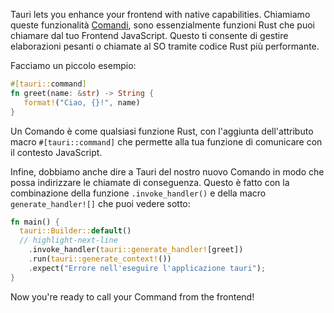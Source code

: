 Tauri lets you enhance your frontend with native capabilities. Chiamiamo queste funzionalità [Comandi][command], sono essenzialmente funzioni Rust che puoi chiamare dal tuo Frontend JavaScript. Questo ti consente di gestire elaborazioni pesanti o chiamate al SO tramite codice Rust più performante.

Facciamo un piccolo esempio:

```rust title=src-tauri/src/main.rs
#[tauri::command]
fn greet(name: &str) -> String {
   format!("Ciao, {}!", name)
}
```

Un Comando è come qualsiasi funzione Rust, con l'aggiunta dell'attributo macro `#[tauri::command]` che permette alla tua funzione di comunicare con il contesto JavaScript.

Infine, dobbiamo anche dire a Tauri del nostro nuovo Comando in modo che possa indirizzare le chiamate di conseguenza. Questo è fatto con la combinazione della funzione `.invoke_handler()` e della macro `generate_handler![]` che puoi vedere sotto:

```rust title=src-tauri/src/main.rs
fn main() {
  tauri::Builder::default()
  // highlight-next-line
    .invoke_handler(tauri::generate_handler![greet])
    .run(tauri::generate_context!())
    .expect("Errore nell'eseguire l'applicazione tauri");
}
```

Now you're ready to call your Command from the frontend!

[command]: ../../../features/command.md
